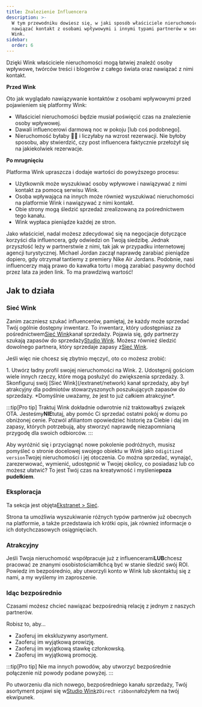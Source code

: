 ```yaml
---
title: Znalezienie Influencera
description: >-
  W tym przewodniku dowiesz się, w jaki sposób właściciele nieruchomości mogą
  nawiązać kontakt z osobami wpływowymi i innymi typami partnerów w serwisie
  Wink.
sidebar:
  order: 6
---
```


Dzięki Wink właściciele nieruchomości mogą łatwiej znaleźć osoby wpływowe, twórców treści i blogerów z całego świata oraz nawiązać z nimi kontakt.

**Przed Wink**

Oto jak wyglądało nawiązywanie kontaktów z osobami wpływowymi przed pojawieniem się platformy Wink:

* Właściciel nieruchomości będzie musiał poświęcić czas na znalezienie osoby wpływowej.
* Dawali influencerowi darmową noc w pokoju \[lub coś podobnego].
* Nieruchomość byłaby 🤞🏻 i liczyłaby na wzrost rezerwacji. Nie byłoby sposobu, aby stwierdzić, czy post influencera faktycznie przełożył się na jakiekolwiek rezerwacje.

**Po mrugnięciu**

Platforma Wink upraszcza i dodaje wartości do powyższego procesu:

* Użytkownik może wyszukiwać osoby wpływowe i nawiązywać z nimi kontakt za pomocą serwisu Wink.
* Osoba wpływająca na innych może również wyszukiwać nieruchomości na platformie Wink i nawiązywać z nimi kontakt.
* Obie strony mogą śledzić sprzedaż zrealizowaną za pośrednictwem tego kanału.
* Wink wypłaca pieniądze każdej ze stron.

Jako właściciel, nadal możesz zdecydować się na negocjacje dotyczące korzyści dla influencera, gdy odwiedzi on Twoją siedzibę.
Jednak przyszłość leży w partnerstwie z nimi, tak jak w przypadku internetowej agencji turystycznej.
Michael Jordan zaczął naprawdę zarabiać pieniądze dopiero, gdy otrzymał tantiemy z premiery Nike Air Jordans.
Podobnie, nasi influencerzy mają prawo do kawałka tortu i mogą zarabiać pasywny dochód przez lata za jeden link. To ma prawdziwą wartość!

## Jak to działa

### Sieć Wink

Zanim zaczniesz szukać influencerów, pamiętaj, że każdy może sprzedać Twój ogólnie dostępny inwentarz.
To inwentarz, który udostępniasz za pośrednictwem[Sieć Wink](/extranet/network)kanał sprzedaży.
Pojawia się, gdy partnerzy szukają zapasów do sprzedaży[Studio Wink](/studio/what-is-studio).
Możesz również śledzić dowolnego partnera, który sprzedaje zapasy z[Sieć Wink](/extranet/network).

Jeśli więc nie chcesz się zbytnio męczyć, oto co możesz zrobić:

<Steps>
  1. Utwórz ładny profil swojej nieruchomości na Wink.
  2. Udostępnij gościom wiele innych rzeczy, które mogą posłużyć do zwiększenia sprzedaży.
  3. Skonfiguruj swój [Sieć Wink](/extranet/network) kanał sprzedaży, aby był atrakcyjny dla podmiotów stowarzyszonych poszukujących zapasów do sprzedaży. *Domyślnie uważamy, że jest to już całkiem atrakcyjne*.
</Steps>


:::tip\[Pro tip]
Traktuj Wink dokładnie odwrotnie niż traktowałbyś związek OTA. Jesteśmy**NIE**tutaj, aby pomóc Ci sprzedać ostatni pokój w domu po obniżonej cenie.
Pozwól afiliantom opowiedzieć historię za Ciebie i daj im zapasy, których potrzebują, aby stworzyć naprawdę niezapomnianą przygodę dla swoich odbiorców.
:::

Aby wyróżnić się i przyciągnąć nowe pokolenie podróżnych, musisz pomyśleć o stronie docelowej swojego obiektu w Wink jako o`digitized version`Twojej nieruchomości i jej otoczenia.
Co można sprzedać, wynająć, zarezerwować, wymienić, udostępnić w Twojej okolicy, co posiadasz lub co możesz ułatwić? To jest Twój czas na kreatywność i myślenie**poza pudełkiem**.

### Eksploracja

Ta sekcja jest objęta[Ekstranet > Sieć](/extranet/network/#explore-network).

Strona ta umożliwia wyszukiwanie różnych typów partnerów już obecnych na platformie, a także przedstawia ich krótki opis, jak również informacje o ich dotychczasowych osiągnięciach.

### Atrakcyjny

Jeśli Twoja nieruchomość współpracuje już z influencerami**LUB**chcesz pracować ze znanymi osobistościami**I**chcą być w stanie śledzić swój ROI.
Powiedz im bezpośrednio, aby utworzyli konto w Wink lub skontaktuj się z nami, a my wyślemy im zaproszenie.

### Idąc bezpośrednio

Czasami możesz chcieć nawiązać bezpośrednią relację z jednym z naszych partnerów.

Robisz to, aby...

* Zaoferuj im ekskluzywny asortyment.
* Zaoferuj im wyjątkową prowizję.
* Zaoferuj im wyjątkową stawkę członkowską.
* Zaoferuj im wyjątkową promocję.

:::tip\[Pro tip]
Nie ma innych powodów, aby utworzyć bezpośrednie połączenie niż powody podane powyżej.
:::

Po utworzeniu dla nich nowego, bezpośredniego kanału sprzedaży, Twój asortyment pojawi się w[Studio Wink](/studio/what-is-studio)z`Direct ribbon`nałożyłem na twój ekwipunek.

